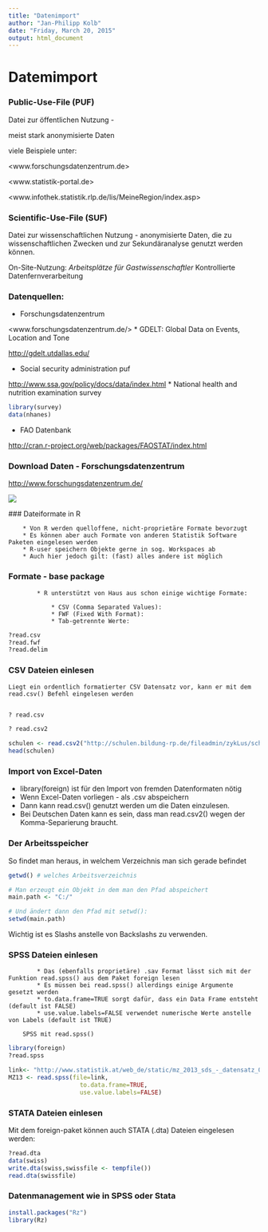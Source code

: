 ```yaml
---
title: "Datenimport"
author: "Jan-Philipp Kolb"
date: "Friday, March 20, 2015"
output: html_document
---
```


# Datemimport

### Public-Use-File (PUF)

Datei zur öffentlichen Nutzung - 

meist stark anonymisierte Daten

viele Beispiele unter:

<www.forschungsdatenzentrum.de>

<www.statistik-portal.de>

<www.infothek.statistik.rlp.de/lis/MeineRegion/index.asp>

### Scientific-Use-File (SUF)

 Datei zur wissenschaftlichen Nutzung - anonymisierte Daten, die zu wissenschaftlichen Zwecken und zur Sekundäranalyse genutzt werden können. 
 
 
On-Site-Nutzung: 
 *Arbeitsplätze für Gastwissenschaftler
*Kontrollierte Datenfernverarbeitung


### Datenquellen:

* Forschungsdatenzentrum

<www.forschungsdatenzentrum.de/>
* GDELT: Global Data on Events, Location and Tone 

<http://gdelt.utdallas.edu/>

* Social security administration puf

<http://www.ssa.gov/policy/docs/data/index.html>
* National health and nutrition examination survey

```r
library(survey)
data(nhanes)
```


* FAO Datenbank

<http://cran.r-project.org/web/packages/FAOSTAT/index.html>


### Download Daten - Forschungsdatenzentrum

<http://www.forschungsdatenzentrum.de/>

![](figure/ForschungsdatenzentrumMZ.PNG)


  ### Dateiformate in R
	
		* Von R werden quelloffene, nicht-proprietäre Formate bevorzugt
		* Es können aber auch Formate von anderen Statistik Software Paketen eingelesen werden
		* R-user speichern Objekte gerne in sog. Workspaces ab
		* Auch hier jedoch gilt: (fast) alles andere ist möglich


### Formate - base package
		
			* R unterstützt von Haus aus schon einige wichtige Formate:
			
				* CSV (Comma Separated Values): 
				* FWF (Fixed With Format): 
				* Tab-getrennte Werte: 

```r
?read.csv
?read.fwf
?read.delim
```


### CSV Dateien einlesen

  	Liegt ein ordentlich formatierter CSV Datensatz vor, kann er mit dem read.csv() Befehl eingelesen werden
		
    
```r
? read.csv

? read.csv2
```


```r
schulen <- read.csv2("http://schulen.bildung-rp.de/fileadmin/zykLus/schuldaten_export.csv")
head(schulen)
```


### Import von Excel-Daten

* library(foreign) ist für den Import von fremden Datenformaten nötig
* Wenn Excel-Daten vorliegen - als .csv abspeichern
* Dann kann read.csv() genutzt werden um die Daten einzulesen.
* Bei Deutschen Daten kann es sein, dass man read.csv2() wegen der Komma-Separierung braucht.



### Der Arbeitsspeicher

So findet man heraus, in welchem Verzeichnis man sich gerade befindet


```r
getwd() # welches Arbeitsverzeichnis

# Man erzeugt ein Objekt in dem man den Pfad abspeichert
main.path <- "C:/"

# Und ändert dann den Pfad mit setwd():
setwd(main.path)


```


Wichtig ist es Slashs anstelle von Backslashs zu verwenden.


### SPSS Dateien einlesen
  	
			* Das (ebenfalls proprietäre) .sav Format lässt sich mit der Funktion read.spss() aus dem Paket foreign lesen
			* Es müssen bei read.spss() allerdings einige Argumente gesetzt werden
			* to.data.frame=TRUE sorgt dafür, dass ein Data Frame entsteht (default ist FALSE)
			* use.value.labels=FALSE verwendet numerische Werte anstelle von Labels (default ist TRUE)
		
		SPSS mit read.spss()


```r
library(foreign)
?read.spss

link<- "http://www.statistik.at/web_de/static/mz_2013_sds_-_datensatz_080469.sav"
MZ13 <- read.spss(file=link,
                    to.data.frame=TRUE,
                    use.value.labels=FALSE)
```


### STATA Dateien einlesen
Mit dem foreign-paket können auch STATA (.dta) Dateien eingelesen werden:
    
		
		
```r
?read.dta
data(swiss)
write.dta(swiss,swissfile <- tempfile())
read.dta(swissfile)
```


### Datenmanagement wie in SPSS oder Stata

```r
install.packages("Rz")
library(Rz)
```


